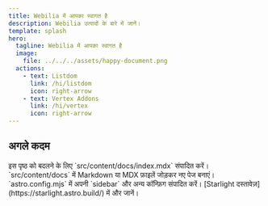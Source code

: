 ```yaml
---
title: Webilia में आपका स्वागत है
description: Webilia उत्पादों के बारे में जानें।
template: splash
hero:
  tagline: Webilia में आपका स्वागत है
  image:
    file: ../../../assets/happy-document.png
  actions:
    - text: Listdom
      link: /hi/listdom
      icon: right-arrow
    - text: Vertex Addons
      link: /hi/vertex
      icon: right-arrow
---
```



## अगले कदम

<CardGrid stagger>
        <Card title="सामग्री अपडेट करें" icon="pencil">
                इस पृष्ठ को बदलने के लिए `src/content/docs/index.mdx` संपादित करें।
        </Card>
        <Card title="नई सामग्री जोड़ें" icon="add-document">
                `src/content/docs` में Markdown या MDX फ़ाइलें जोड़कर नए पेज बनाएं।
        </Card>
        <Card title="अपनी साइट कॉन्फ़िगर करें" icon="setting">
                `astro.config.mjs` में अपनी `sidebar` और अन्य कॉन्फ़िग संपादित करें।
        </Card>
        <Card title="दस्तावेज़ पढ़ें" icon="open-book">
                [Starlight दस्तावेज़](https://starlight.astro.build/) में और जानें।
        </Card>
</CardGrid>

